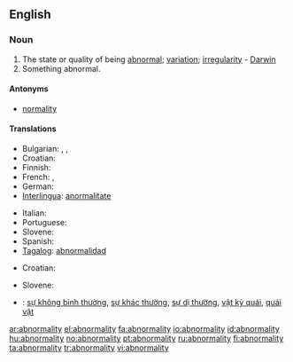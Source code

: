 ==English==

===Noun===
{{en-noun|abnormalities}}

# The state or quality of being [[abnormal]]; [[variation]]; [[irregularity]] - [[Darwin]]
# Something abnormal.

====Antonyms====
* [[normality]]

====Translations====
{{trans-top|state of being abnormal}}
* Bulgarian: {{t+|bg|неправилност|sc=Cyrl}}, {{t+|bg|необичайност|sc=Cyrl}}, {{t+|bg|ненормалност|sc=Cyrl}}
* Croatian: {{t-|hr|abnormalnost|f|alt=abnormálnōst}}
* Finnish: {{t-|fi|poikkeavuus}}
* French: {{t+|fr|anomalie}}, {{t+|fr|anormalité}}
* German: {{t+|de|Abweichung}}
* [[Interlingua]]: [[anormalitate]]
{{trans-mid}}
* Italian: {{t+|it|anomalia}}
* Portuguese: {{t+|pt|anormalidade}}
* Slovene: {{t|sl|abnormalnost|f|alt=àbnormálnost}}
* Spanish: {{t-|es|anormalidad}}
* [[Tagalog]]: [[abnormalidad]]
{{trans-bottom}}

{{trans-top|something abnormal}}
* Croatian: {{t-|hr|abnormalnost|f|alt=abnormálnōst}}
{{trans-mid}}
* Slovene: {{t|sl|abnormalnost|f|alt=àbnormálnost}}
{{trans-bottom}}

{{checktrans-top|Translations to be checked}}
* {{ttbc|Vietnamese}}: [[sự không bình thường]], [[sự khác thường]], [[sự dị thường]], [[vật kỳ quái]], [[quái vật]]
{{checktrans-mid}}
{{checktrans-bottom}}

[[ar:abnormality]]
[[el:abnormality]]
[[fa:abnormality]]
[[io:abnormality]]
[[id:abnormality]]
[[hu:abnormality]]
[[no:abnormality]]
[[pt:abnormality]]
[[ru:abnormality]]
[[fi:abnormality]]
[[ta:abnormality]]
[[tr:abnormality]]
[[vi:abnormality]]